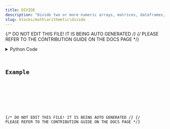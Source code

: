 ```yaml
---
title: DIVIDE
description: "Divide two or more numeric arrays, matrices, dataframes, or constants element-wise."
slug: blocks/math\arithmetic\divide
---
```


{/* DO NOT EDIT THIS FILE! IT IS BEING AUTO GENERATED */}
{/* PLEASE REFER TO THE CONTRIBUTION GUIDE ON THE DOCS PAGE */}


<PythonDocsDisplay docstring={docstring} />
<details>
<summary>Python Code</summary>



<Code code={pythonCode} lang="py" wrap theme="dracula" />

[Find this Flojoy Block on GitHub](https://github.com/flojoy-ai/blocks/blob/main/blocks/MATH\ARITHMETIC\DIVIDE/DIVIDE.py)

</details>

## Example


<GetHelpWidget />


<AppDisplay app={app} blockName="DIVIDE" client:visible />


<Example />

{/* DO NOT EDIT THIS FILE! IT IS BEING AUTO GENERATED */}
{/* PLEASE REFER TO THE CONTRIBUTION GUIDE ON THE DOCS PAGE */}
